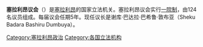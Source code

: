 '''塞拉利昂议会'''（{{lang-en|Parliament of Sierra Leone}}）是[[塞拉利昂|塞拉利昂]]的国家立法机关。塞拉利昂议会实行[[一院制|一院制]]，由124名议员组成。每届议会任期5年。现任议长是谢库·巴达拉·巴希鲁·敦布亚（Sheku Badara Bashiru Dumbuya）。

{{非洲题目|议会}}

[[Category:塞拉利昂政治|Category:塞拉利昂政治]]
[[Category:各国立法机构|Category:各国立法机构]]